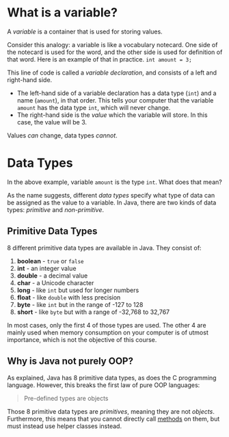 # What is a variable?

A *variable* is a container that is used for storing values.

Consider this analogy: a variable is like a vocabulary notecard. One side of the notecard is used for the word, and the other side is used for definition of that word. Here is an example of that in practice. `int amount = 3;`

This line of code is called a *variable declaration*, and consists of a left and right-hand side.

- The left-hand side of a variable declaration has a data type (`int`) and a name (`amount`), in that order. This tells your computer that the variable `amount` has the data type `int`, which will never change.
- The right-hand side is the *value* which the variable will store. In this case, the value will be 3.

<Callout info>

Values *can* change, data types *cannot*.

</Callout>

# Data Types

In the above example, variable `amount` is the type `int`. What does that mean?

As the name suggests, different *data types* specify what type of data can be assigned as the value to a variable. In Java, there are two kinds of data types: *primitive* and *non-primitive*.

## Primitive Data Types

8 different primitive data types are available in Java. They consist of:

1. **boolean** - `true` or `false`
2. **int** - an integer value
3. **double** - a decimal value
4. **char** - a Unicode character
5. **long** - like `int` but used for longer numbers
6. **float** - like `double` with less precision
7. **byte** - like `int` but in the range of -127 to 128
8. **short** - like `byte` but with a range of -32,768 to 32,767

In most cases, only the first 4 of those types are used. The other 4 are mainly used when memory consumption on your computer is of utmost importance, which is not the objective of this course.

## Why is Java not purely OOP?

As explained, Java has 8 primitive data types, as does the C programming language. However, this breaks the first law of pure OOP languages:

> Pre-defined types are objects

Those 8 primitive data types are *primitives*, meaning they are not *objects*. Furthermore, this means that you cannot directly call [methods](basic-java/methods) on them, but must instead use helper classes instead.